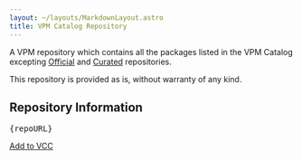 ```yaml
---
layout: ~/layouts/MarkdownLayout.astro
title: VPM Catalog Repository
---
```


A VPM repository which contains all the packages listed in the VPM Catalog excepting [Official](/repositories/com.vrchat.repos.official) and [Curated](/repositories/com.vrchat.repos.curated) repositories.

This repository is provided as is, without warranty of any kind.

## Repository Information

<pre>
{repoURL}
</pre>

<a href={addToVCCURL} class="!btn !btn-lg !btn-wide !btn-primary">Add to VCC</a>
